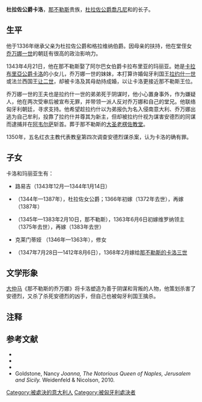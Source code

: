 '''杜拉佐公爵卡洛'''{{BD|1323年||1348年|1月23日|catIdx=C}}，[[那不勒斯|那不勒斯]]贵族，[[杜拉佐的喬凡尼|杜拉佐公爵喬凡尼]]和{{link-en|佩里戈尔的阿格妮丝|Agnes of Périgord}}的长子。{{sfn|Zacour|1960|p=32}}

== 生平 ==
他于1336年继承父亲为杜拉佐公爵和格拉维纳伯爵。因母亲的扶持，他在堂侄女[[乔万娜一世|乔万娜一世]]的朝廷有很高的政治影响力。

1343年4月21日，他在那不勒斯娶了阿尔巴女伯爵卡拉布里亚的玛丽亚。{{sfn|Zacour|1960|p=32}}她是[[卡拉布里亞公爵卡洛|卡拉布里亞公爵卡洛]]的小女儿，乔万娜一世的妹妹，本打算许婚匈牙利国王[[拉约什一世|拉约什一世]]或法兰西国王[[约翰二世_(法兰西)|让二世]]，却被卡洛及其母劫持成婚，以让卡洛更接近那不勒斯王位。

乔万娜一世的王夫也是拉约什一世的弟弟{{link-en|卡拉布里亚公爵安德烈|Andrew, Duke of Calabria}}死于阴谋时，他小心置身事外，作为嫌疑人，他在两次受审后被宣布无罪，并带领一派人反对乔万娜和自己的堂兄{{link-en|塔兰托的路易吉|Louis I of Naples}}。他联络匈牙利朝廷，寻求支持。他希望趁拉约什以为弟报仇为名入侵南意大利、乔万娜出逃为自己牟利，投靠了拉约什并尊其为新主，但却被拉约什视为谋害安德烈的同谋而逮捕并在[[阿韦尔萨|阿韦尔萨]]斩首。{{sfn|Bartlett|2020|p=248}}葬于那不勒斯的[[大圣老楞佐教堂|大圣老楞佐教堂]]。

1350年，五名红衣主教代表教皇第四次调查安德烈谋杀案，认为卡洛的确有罪。

== 子女 ==
卡洛和玛丽亚生有：

* 路易吉（1343年12月—1344年1月14日）
* {{link-en|杜拉佐女公爵乔万娜|Joanna, Duchess of Durazzo|乔万娜}}（1344年—1387年），杜拉佐女公爵；{{sfn|Zacour|1960|p=32}}1366年初嫁{{link-en|博蒙伯爵纳瓦拉的路易|Louis, Count of Beaumont}}（1372年去世），再嫁{{link-en|欧伯爵阿图瓦的罗贝尔四世|Robert IV of Artois, Count of Eu}}（1387年）
* {{link-en|杜拉佐的阿格妮丝|Agnes of Durazzo|阿格妮丝}}（1345年—1383年2月10日，{{sfn|Topping|1975|p=149}}那不勒斯），{{sfn|Zacour|1960|p=32}}1363年6月6日初嫁维罗纳领主{{link-en|斯卡拉的坎西尼奥里奥|Cansignorio della Scala}}（1375年去世），再嫁{{link-en|博的贾科莫|James of Baux}}（1383年去世）
* 克莱门蒂娅 （1346年—1363年）{{sfn|Zacour|1960|p=32}}，修女
* {{link-en|杜拉佐的玛格丽塔|Margaret of Durazzo|玛格丽塔}}（1347年7月28日—1412年8月6日），{{sfn|Zacour|1960|p=32}}1368年2月嫁给[[卡洛三世_(那不勒斯)|那不勒斯的卡洛三世]]

== 文学形象 ==
[[大仲马|大仲马]]《那不勒斯的乔万娜》将卡洛塑造为善于阴谋和背叛的人物，他策划杀害了安德烈，又杀了杀死安德烈的凶手，但自己也被匈牙利国王擒杀。

== 注释 ==
{{Reflist}}

== 参考文献 ==
*{{cite book |title=Blood Royal: Dynastic Politics in Medieval Europe |first=Robert |last=Bartlett |publisher=Cambridge University Press |year=2020}}
*{{cite journal |title=Talleyrand: The Cardinal of Périgord (1301–1364) |first=Norman P. |last=Zacour |journal=Transactions of the American Philosophical Society |series=New Series |volume= 50| issue =  7 |publisher=American Philosophical Society |year=1960|pages=1–83 |doi=10.2307/1005798 |jstor=1005798 }}
* {{Setton-A History of the Crusades | volume = 3 | chapter = The Morea, 1364–1460 | pages = 141–166 | last = Topping | first = Peter | chapter-url=http://digicoll.library.wisc.edu/cgi-bin/History/History-idx?type=article&did=History.CrusThree.i0017&id=History.CrusThree }}
* Goldstone, Nancy ''Joanna, The Notorious Queen of Naples, Jerusalem and Sicily.'' Weidenfeld & Nicolson, 2010.

{{S-start}}
{{s-hou|{{link-en|卡佩-安茹王朝|Capetian House of Anjou|安茹王朝}}|||||[[卡佩王朝|卡佩王朝]]}}
{{s-bef| rows   = 2 | before = [[杜拉佐公爵乔万尼|乔万尼]] }}
{{s-ttl| title  = {{link-en|杜拉佐公爵|Duke of Durazzo}}
       | years  = 1336–1348 }}
{{s-aft| after  = {{link-en|杜拉佐女公爵乔万娜|Joanna, Duchess of Durazzo|乔万娜}} }}
{{s-ttl| title  = {{link-en|格拉维纳伯爵|Count of Gravina}}
       | years  = 1336–1348 }}
{{s-aft| after  = [[杜拉佐的路易吉|路易吉]] }}
{{S-end}}

{{DEFAULTSORT:C}}
[[Category:被處決的意大利人|Category:被處決的意大利人]]
[[Category:被匈牙利處決者|Category:被匈牙利處決者]]